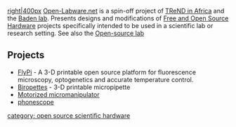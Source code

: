 [[image:Openlabware.jpg|right|400px]]
[http://open-labware.net/ Open-Labware.net] is a spin-off project of [http://trendinafrica.org/ TReND in Africa] and the [http://badenlab.org/ Baden lab]. Presents designs and modifications of [[Free and Open Source Hardware]] projects specifically intended to be used in a scientific lab or research setting. See also the [[Open-source lab]]

==Projects==
* [http://open-labware.net/projects/flypi/ FlyPi] - A 3-D printable open source platform for fluorescence microscopy, optogenetics and accurate temperature control.
* [http://open-labware.net/projects/biropettes/ Biropettes] - 3-D printable micropipette
* [http://open-labware.net/projects/micromanipulator/ Motorized micromanipulator]
* [http://open-labware.net/projects/phone-scope/ phonescope]

[[category: open source scientific hardware]]